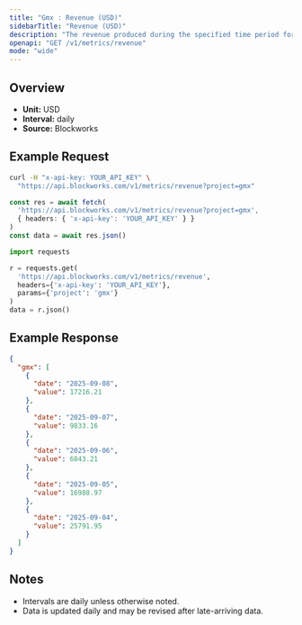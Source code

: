 ```yaml
---
title: "Gmx : Revenue (USD)"
sidebarTitle: "Revenue (USD)"
description: "The revenue produced during the specified time period for given project."
openapi: "GET /v1/metrics/revenue"
mode: "wide"
---
```


## Overview

- **Unit:** USD
- **Interval:** daily
- **Source:** Blockworks

## Example Request

<CodeGroup>

```bash cURL
curl -H "x-api-key: YOUR_API_KEY" \
  "https://api.blockworks.com/v1/metrics/revenue?project=gmx"
```

```typescript TypeScript
const res = await fetch(
  'https://api.blockworks.com/v1/metrics/revenue?project=gmx',
  { headers: { 'x-api-key': 'YOUR_API_KEY' } }
)
const data = await res.json()
```

```python Python
import requests

r = requests.get(
  'https://api.blockworks.com/v1/metrics/revenue',
  headers={'x-api-key': 'YOUR_API_KEY'},
  params={'project': 'gmx'}
)
data = r.json()
```

</CodeGroup>

## Example Response

```json
{
  "gmx": [
    {
      "date": "2025-09-08",
      "value": 17216.21
    },
    {
      "date": "2025-09-07",
      "value": 9833.16
    },
    {
      "date": "2025-09-06",
      "value": 6843.21
    },
    {
      "date": "2025-09-05",
      "value": 16988.97
    },
    {
      "date": "2025-09-04",
      "value": 25791.95
    }
  ]
}
```

## Notes
- Intervals are daily unless otherwise noted.
- Data is updated daily and may be revised after late-arriving data.
